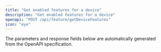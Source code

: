 ```yaml
---
title: "Get enabled features for a device"
description: "Get enabled features for a device"
openapi: "POST /api/feature/getDeviceFeatures"
icon: "eye"
---
```


<Note>
The parameters and response fields below are automatically generated from the OpenAPI specification.
</Note>
